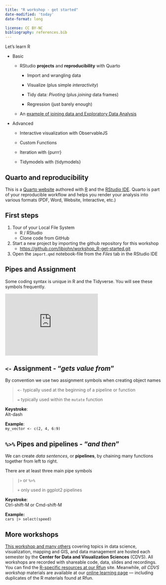 ```yaml
---
title: "R workshop - get started"
date-modified: 'today'
date-format: long

license: CC BY-NC  
bibliography: references.bib
---
```


Let's learn R

-   Basic

    -   RStudio **projects** and **reproducibility** with Quarto

        -   Import and wrangling data

        -   Visualize (plus simple *interactivity*)

        -   Tidy data: *Pivoting* (plus *joining* data frames)

        -   Regression (just barely enough)

    -   An [example of joining data and Exploratory Data Analysis](tidy_tuesday_itra.qmd)

-   Advanced

    -   Interactive visualization with ObservableJS

    -   Custom Functions

    -   Iteration with {purrr}

    -   Tidymodels with {tidymodels}

::: callout-tip
## Quarto and reproducibility

This is a [Quarto website](https://quarto.org/docs/websites "quarto website documentation") authored with [R](https://www.r-project.org/ "download R") and the [RStudio IDE](https://posit.co/products/open-source/rstudio/ "Download RStudio"). Quarto is part of your reproducible workflow and helps you render your analysis into various formats (PDF, Word, Website, Interactive, etc.)
:::

## First steps

1.  Tour of your Local File System
    -   R / RStudio
    -   Clone code from GitHub
2.  Start a new project by importing the github repository for this workshop
    -   <https://github.com/libjohn/workshop_R-get-started.git>
3.  Open the `import.qmd` notebook-file from the *Files* tab in the RStudio IDE

## Pipes and Assignment

Some coding syntax is unique in R and the Tidyverse. You will see these symbols frequently.

::: column-margin
```{=html}
<iframe width="300" height="200" src="https://www.youtube.com/embed/FK5UKBT-8iw" title="YouTube video player" frameborder="0" allow="accelerometer; autoplay; clipboard-write; encrypted-media; gyroscope; picture-in-picture; web-share" allowfullscreen></iframe>
```
:::

::: callout-note
## `<-` Assignment - "*gets value from*"

By convention we use two assignment symbols when creating object names

> `<-` typically used at the beginning of a pipeline or function
>
> `=` typically used within the `mutate` function

**Keystroke**:\
Alt-dash

**Example**:\
`my_vector <- c(2, 4, 6:9)`
:::

::: callout-note
## `%>%` Pipes and pipelines - "*and then*"

We can create *data sentences*, or **pipelines**, by chaining many functions together from left to right.

There are at least three main pipe symbols

> `|>` or `%>%`
>
> `+` only used in ggplot2 pipelines

**Keystroke**:\
Ctrl-shift-M or Cmd-shift-M

**Example:**\
`cars |> select(speed)`
:::

## More workshops  

[This workshop and many others](https://library.duke.edu/data/workshops) covering topics in data science, visualization, mapping and GIS, and data management are hosted each semester by the **Center for Data and Visualization Sciences** (CDVS). All workshops are recorded with shareable code, data, slides and recordings. You can find the [R-specific resources at our Rfun](https://rfun.library.duke.edu) site. Meanwhile, *all CDVS workshop* materials are available at our [online learning page](https://library.duke.edu/data/workshops) --- including duplicates of the R materials found at Rfun.

